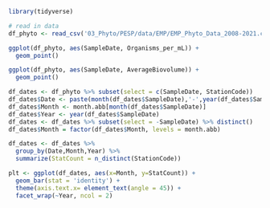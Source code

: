 ```r
library(tidyverse)
```

```r
# read in data
df_phyto <- read_csv('03_Phyto/PESP/data/EMP/EMP_Phyto_Data_2008-2021.csv')
```


```r
ggplot(df_phyto, aes(SampleDate, Organisms_per_mL)) +
  geom_point()
```
```r
ggplot(df_phyto, aes(SampleDate, AverageBiovolume)) +
  geom_point()
```
```r
df_dates <- df_phyto %>% subset(select = c(SampleDate, StationCode))
df_dates$Date <- paste(month(df_dates$SampleDate),'-',year(df_dates$SampleDate))
df_dates$Month <- month.abb[month(df_dates$SampleDate)]
df_dates$Year <- year(df_dates$SampleDate)
df_dates <- df_dates %>% subset(select = -SampleDate) %>% distinct()
df_dates$Month = factor(df_dates$Month, levels = month.abb)

df_dates <- df_dates %>%
  group_by(Date,Month,Year) %>%
  summarize(StatCount = n_distinct(StationCode))

plt <- ggplot(df_dates, aes(x=Month, y=StatCount)) +
  geom_bar(stat = 'identity') +
  theme(axis.text.x= element_text(angle = 45)) +
  facet_wrap(~Year, ncol = 2)
```

